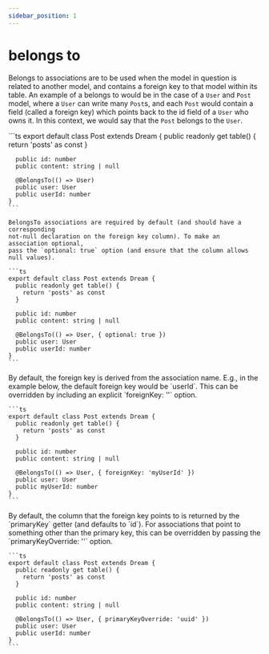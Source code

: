 ```yaml
---
sidebar_position: 1
---
```



# belongs to

Belongs to associations are to be used when the model in question is related to another model, and contains a foreign key to that model within its table. An example of a belongs to would be in the case of a `User` and `Post` model, where a `User` can write many `Post`s, and each `Post` would contain a field (called a foreign key) which points back to the id field of a `User` who owns it. In this context, we would say that the `Post` belongs to the `User`.

<Tabs>
  <TabItem value="basic" label="basic" default>
    ```ts
    export default class Post extends Dream {
      public readonly get table() {
        return 'posts' as const
      }

      public id: number
      public content: string | null

      @BelongsTo(() => User)
      public user: User
      public userId: number
    }
    ```

  </TabItem>

  <TabItem value="optional" label="optional" default>

    BelongsTo associations are required by default (and should have a corresponding
    not-null declaration on the foreign key column). To make an association optional,
    pass the `optional: true` option (and ensure that the column allows null values).

    ```ts
    export default class Post extends Dream {
      public readonly get table() {
        return 'posts' as const
      }

      public id: number
      public content: string | null

      @BelongsTo(() => User, { optional: true })
      public user: User
      public userId: number
    }
    ```

  </TabItem>

  <TabItem value="foreign-key" label="foreign key">
    By default, the foreign key is derived from the association name. E.g., in the example below, the
    default foreign key would be `userId`. This can be overridden by including an explicit
    `foreignKey: '<camelized-column-name-on-this-table>'` option.

    ```ts
    export default class Post extends Dream {
      public readonly get table() {
        return 'posts' as const
      }

      public id: number
      public content: string | null

      @BelongsTo(() => User, { foreignKey: 'myUserId' })
      public user: User
      public myUserId: number
    }
    ```

  </TabItem>

  <TabItem value="primary-key-override" label="primary key override">
    By default, the column that the foreign key points to is returned by the `primaryKey` getter
    (and defaults to `id`). For associations that point to something other than the primary key,
    this can be overridden by passing the `primaryKeyOverride: '<column-name-on-target-table>'` option.

    ```ts
    export default class Post extends Dream {
      public readonly get table() {
        return 'posts' as const
      }

      public id: number
      public content: string | null

      @BelongsTo(() => User, { primaryKeyOverride: 'uuid' })
      public user: User
      public userId: number
    }
    ```

  </TabItem>
</Tabs>
